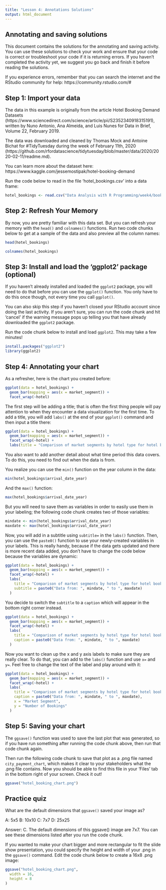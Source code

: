 ```yaml
---
title: "Lesson 4: Annotations Solutions"
output: html_document
---
```


## Annotating and saving solutions

This document  contains the solutions for the annotating and saving activity. You can use these solutions to check your work and ensure that your code is correct or troubleshoot your code if it is returning errors. If you haven't completed the activity yet, we suggest you go back and finish it before reading the solutions.

If you experience errors, remember that you can search the internet and the RStudio community for help:
https://community.rstudio.com/#

## Step 1: Import your data

The data in this example is originally from the article Hotel Booking Demand Datasets (https://www.sciencedirect.com/science/article/pii/S2352340918315191), written by Nuno Antonio, Ana Almeida, and Luis Nunes for Data in Brief, Volume 22, February 2019.

The data was downloaded and cleaned by Thomas Mock and Antoine Bichat for #TidyTuesday during the week of February 11th, 2020 (https://github.com/rfordatascience/tidytuesday/blob/master/data/2020/2020-02-11/readme.md).

You can learn more about the dataset here:
https://www.kaggle.com/jessemostipak/hotel-booking-demand

Run the code below to read in the file 'hotel_bookings.csv' into a data frame:

```r
hotel_bookings <- read.csv("Data Analysis with R Programming/week4/bookings.csv")
```

## Step 2: Refresh Your Memory

By now, you are pretty familiar with this data set. But you can refresh your memory with the `head()` and `colnames()` functions. Run two code chunks below to get at a sample of the data and also preview all the column names:

```r
head(hotel_bookings)
```

```r
colnames(hotel_bookings)
```

## Step 3: Install and load the 'ggplot2' package (optional)

If you haven't already installed and loaded the `ggplot2` package, you will need to do that before you can use the `ggplot()` function. You only have to do this once though, not every time you call `ggplot()`.

You can also skip this step if you haven't closed your RStudio account since doing the last activity. If you aren't sure, you can run the code chunk and hit 'cancel' if the warning message pops up telling you that have already downloaded the `ggplot2` package.

Run the code chunk below to install and load `ggplot2`. This may take a few minutes!

```r
install.packages("ggplot2")
library(ggplot2)
```

## Step 4: Annotating your chart

As a refresher, here is the chart you created before:
```r
ggplot(data = hotel_bookings) +
  geom_bar(mapping = aes(x = market_segment)) +
  facet_wrap(~hotel)
```

The first step will be adding a title; that is often the first thing people will pay attention to when they encounter a data visualization for the first time. To add a title, you will add `labs()` at the end of your `ggplot()` command and then input a title there:

```r
ggplot(data = hotel_bookings) +
  geom_bar(mapping = aes(x = market_segment)) +
  facet_wrap(~hotel) +
  labs(title = "Comparison of market segments by hotel type for hotel bookings")
```


You also want to add another detail about what time period this data covers. To do this, you need to find out when the data is from.

You realize you can use the `min()` function on the year column in the data:

```r
min(hotel_bookings$arrival_date_year)
```

And the `max()` function:
```r
max(hotel_bookings$arrival_date_year)
```

But you will need to save them as variables in order to easily use them in your labeling; the following code chunk creates two of those variables:
```r
mindate <- min(hotel_bookings$arrival_date_year)
maxdate <- max(hotel_bookings$arrival_date_year)
```

Now, you will add in a subtitle using `subtitle=` in the `labs()` function. Then, you can use the `paste0()` function to use your newly-created variables in your labels. This is really handy, because if the data gets updated and there is more recent data added, you don't have to change the code below because the variables are dynamic:

```r
ggplot(data = hotel_bookings) +
  geom_bar(mapping = aes(x = market_segment)) +
  facet_wrap(~hotel) +
  labs(
    title = "Comparison of market segments by hotel type for hotel bookings",
    subtitle = paste0("Data from: ", mindate, " to ", maxdate)
  )
```

You decide to switch the `subtitle`  to a `caption` which will appear in the bottom right corner instead.

```r
ggplot(data = hotel_bookings) +
  geom_bar(mapping = aes(x = market_segment)) +
  facet_wrap(~hotel) +
  labs(
    title = "Comparison of market segments by hotel type for hotel bookings",
    caption = paste0("Data from: ", mindate, " to ", maxdate)
  )
```

Now you want to clean up the x and y axis labels to make sure they are really clear. To do that, you can add to the `labs()` function and use `x=` and `y=`. Feel free to change the text of the label and play around with it:

```r
ggplot(data = hotel_bookings) +
  geom_bar(mapping = aes(x = market_segment)) +
  facet_wrap(~hotel) +
  labs(
    title = "Comparison of market segments by hotel type for hotel bookings",
    caption = paste0("Data from: ", mindate, " to ", maxdate),
    x = "Market Segment",
    y = "Number of Bookings"
  )
```

## Step 5: Saving your chart

The `ggsave()` function was used to save the last plot that was generated, so if you have run something after running the code chunk above, then run that code chunk again.

Then run the following code chunk to save that plot as a .png file named `city_payment_chart`, which makes it clear to your stakeholders what the .png file contains. Now you should be able to find this file in your 'Files' tab in the bottom right of your screen. Check it out!

```r
ggsave("hotel_booking_chart.png")
```

## Practice quiz
What are the default dimensions that `ggsave()` saved your image as?

A: 5x5
B: 10x10
C: 7x7
D: 25x25

Answer: C. The default dimensions  of this ggsave() image are 7x7. You can see these dimensions listed after you run the code chunk.

If you wanted to make your chart bigger and more rectangular to fit the slide show presentation, you could specify the height and width of your .png in the `ggsave()` command. Edit the code chunk below to create a 16x8 .png image:

```r
ggsave("hotel_booking_chart.png",
  width = 16,
  height = 8
)
```
